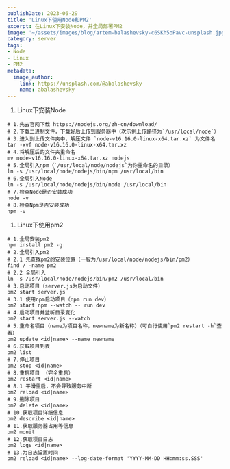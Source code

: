 ```yaml
---
publishDate: 2023-06-29
title: 'Linux下使用Node和PM2'
excerpt: 在Linux下安装Node，并全局部署PM2
image: '~/assets/images/blog/artem-balashevsky-c6SKh5oPavc-unsplash.jpg'
category: server
tags:
- Node
- Linux
- PM2
metadata:
  image_author:
    link: https://unsplash.com/@abalashevsky
    name: abalashevsky
---
```

1. Linux下安装Node
```shell
# 1.先去官网下载 https://nodejs.org/zh-cn/download/
# 2.下载二进制文件，下载好后上传到服务器中（次示例上传路径为`/usr/local/node`）
# 3.进入到上传文件夹中，解压文件 `node-v16.16.0-linux-x64.tar.xz` 为文件名
tar -xvf node-v16.16.0-linux-x64.tar.xz
# 4.将解压后的文件夹重命名
mv node-v16.16.0-linux-x64.tar.xz nodejs
# 5.全局引入npm（`/usr/local/node/nodejs`为你重命名的目录）
ln -s /usr/local/node/nodejs/bin/npm /usr/local/bin
# 6.全局引入Node
ln -s /usr/local/node/nodejs/bin/node /usr/local/bin
# 7.检查Node是否安装成功
node -v
# 8.检查Npm是否安装成功
npm -v
```
1. Linux下使用pm2

```shell
# 1.全局安装pm2
npm install pm2 -g
# 2.全局引入pm2
# 2.1 先查找pm2的安装位置（一般为/usr/local/node/nodejs/bin/pm2）
find / -name pm2
# 2.2 全局引入
ln -s /usr/local/node/nodejs/bin/pm2 /usr/local/bin
# 3.启动项目（server.js为启动文件）
pm2 start server.js
# 3.1 使用npm启动项目（npm run dev）
pm2 start npm --watch -- run dev
# 4.启动项目并监听目录变化
pm2 start server.js --watch
# 5.重命名项目（name为项目名称，newname为新名称）（可自行使用`pm2 restart -h`查看）
pm2 update <id|name> --name newname
# 6.获取项目列表
pm2 list
# 7.停止项目
pm2 stop <id|name> 
# 8.重启项目 （完全重启）
pm2 restart <id|name>
# 8.1 平滑重启，不会导致服务中断
pm2 reload <id|name>
# 9.删除项目
pm2 delete <id|name>
# 10.获取项目详细信息
pm2 describe <id|name>
# 11.获取服务器占用等信息
pm2 monit
# 12.获取项目日志
pm2 logs <id|name>
# 13.为日志设置时间
pm2 reload <id|name> --log-date-format 'YYYY-MM-DD HH:mm:ss.SSS'
```
